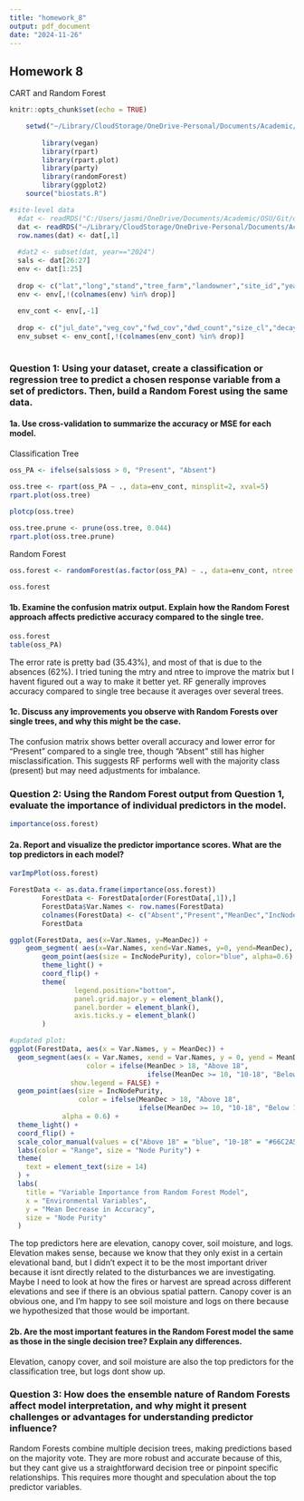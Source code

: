 ```yaml
---
title: "homework_8"
output: pdf_document
date: "2024-11-26"
---
```


## Homework 8

CART and Random Forest

```r
knitr::opts_chunk$set(echo = TRUE)
```

```r
    setwd("~/Library/CloudStorage/OneDrive-Personal/Documents/Academic/OSU/Git/multivariate-analysis")
  
		library(vegan)
		library(rpart)
		library(rpart.plot)
		library(party)
		library(randomForest)
		library(ggplot2)
    source("biostats.R")
```

```r

#site-level data
  #dat <- readRDS("C:/Users/jasmi/OneDrive/Documents/Academic/OSU/Git/oss-occu/data/site_level_matrix.rds")
  dat <- readRDS("~/Library/CloudStorage/OneDrive-Personal/Documents/Academic/OSU/Git/oss-occu/data/site_level_matrix.rds")
  row.names(dat) <- dat[,1]
  
  #dat2 <- subset(dat, year=="2024")
  sals <- dat[26:27]
  env <- dat[1:25]
      
  drop <- c("lat","long","stand","tree_farm","landowner","site_id","year","weather")
  env <- env[,!(colnames(env) %in% drop)]
      
  env_cont <- env[,-1]
  
  drop <- c("jul_date","veg_cov","fwd_cov","dwd_count","size_cl","decay_cl","char_cl","length_cl" )
  env_subset <- env_cont[,!(colnames(env_cont) %in% drop)]
    		
```

### Question 1: Using your dataset, create a classification or regression tree to predict a chosen response variable from a set of predictors. Then, build a Random Forest using the same data.  
#### 1a. Use cross-validation to summarize the accuracy or MSE for each model.  

Classification Tree  
```r
oss_PA <- ifelse(sals$oss > 0, "Present", "Absent")

oss.tree <- rpart(oss_PA ~ ., data=env_cont, minsplit=2, xval=5)
rpart.plot(oss.tree)

plotcp(oss.tree)
			
oss.tree.prune <- prune(oss.tree, 0.044)
rpart.plot(oss.tree.prune)
```


Random Forest  
```r
oss.forest <- randomForest(as.factor(oss_PA) ~ ., data=env_cont, ntree = 5000, mtry = 5, importance=TRUE, keep.forest=FALSE, na.action=na.omit)

oss.forest  		
```


#### 1b. Examine the confusion matrix output. Explain how the Random Forest approach affects predictive accuracy compared to the single tree.  
```r
oss.forest
table(oss_PA)
```
The error rate is pretty bad (35.43%), and most of that is due to the absences (62%). I tried tuning the mtry and ntree to improve the matrix but I havent figured out a way to make it better yet. RF generally improves accuracy compared to single tree because it averages over several trees. 


#### 1c. Discuss any improvements you observe with Random Forests over single trees, and why this might be the case.  

The confusion matrix shows better overall accuracy and lower error for "Present" compared to a single tree, though "Absent" still has higher misclassification. This suggests RF performs well with the majority class (present) but may need adjustments for imbalance.


### Question 2: Using the Random Forest output from Question 1, evaluate the importance of individual predictors in the model.
```r
importance(oss.forest)
```


#### 2a. Report and visualize the predictor importance scores. What are the top predictors in each model?  
```r
varImpPlot(oss.forest)

ForestData <- as.data.frame(importance(oss.forest))
		ForestData <- ForestData[order(ForestData[,1]),]
		ForestData$Var.Names <- row.names(ForestData)
		colnames(ForestData) <- c("Absent","Present","MeanDec","IncNodePurity","Var.Names")
		ForestData

ggplot(ForestData, aes(x=Var.Names, y=MeanDec)) +
  	geom_segment( aes(x=Var.Names, xend=Var.Names, y=0, yend=MeanDec), color="skyblue") +
		geom_point(aes(size = IncNodePurity), color="blue", alpha=0.6) +
		theme_light() +
		coord_flip() +
		theme(
				legend.position="bottom",
				panel.grid.major.y = element_blank(),
				panel.border = element_blank(),
				axis.ticks.y = element_blank()
		)

#updated plot:
ggplot(ForestData, aes(x = Var.Names, y = MeanDec)) +
  geom_segment(aes(x = Var.Names, xend = Var.Names, y = 0, yend = MeanDec, 
                   color = ifelse(MeanDec > 18, "Above 18", 
                                  ifelse(MeanDec >= 10, "10-18", "Below 10"))), 
               show.legend = FALSE) +
  geom_point(aes(size = IncNodePurity, 
                 color = ifelse(MeanDec > 18, "Above 18", 
                                ifelse(MeanDec >= 10, "10-18", "Below 10"))), 
             alpha = 0.6) +
  theme_light() +
  coord_flip() +
  scale_color_manual(values = c("Above 18" = "blue", "10-18" = "#66C2A5", "Below 10" = "#FFD700")) +
  labs(color = "Range", size = "Node Purity") +
  theme(
    text = element_text(size = 14)
  ) +
  labs(
    title = "Variable Importance from Random Forest Model",
    x = "Environmental Variables",
    y = "Mean Decrease in Accuracy",
    size = "Node Purity"
  )
```
The top predictors here are elevation, canopy cover, soil moisture, and logs. Elevation makes sense, because we know that they only exist in a certain elevational band, but I didn't expect it to be the most important driver because it isnt directly related to the disturbances we are investigating. Maybe I need to look at how the fires or harvest are spread across different elevations and see if there is an obvious spatial pattern. Canopy cover is an obvious one, and I'm happy to see soil moisture and logs on there because we hypothesized that those would be important. 


#### 2b. Are the most important features in the Random Forest model the same as those in the single decision tree? Explain any differences.  

Elevation, canopy cover, and soil moisture are also the top predictors for the classification tree, but logs dont show up.


### Question 3: How does the ensemble nature of Random Forests affect model interpretation, and why might it present challenges or advantages for understanding predictor influence?  

Random Forests combine multiple decision trees, making predictions based on the majority vote. They are more robust and accurate because of this, but they cant give us a straightforward decision tree or pinpoint specific relationships. This requires more thought and speculation about the top predictor variables.
